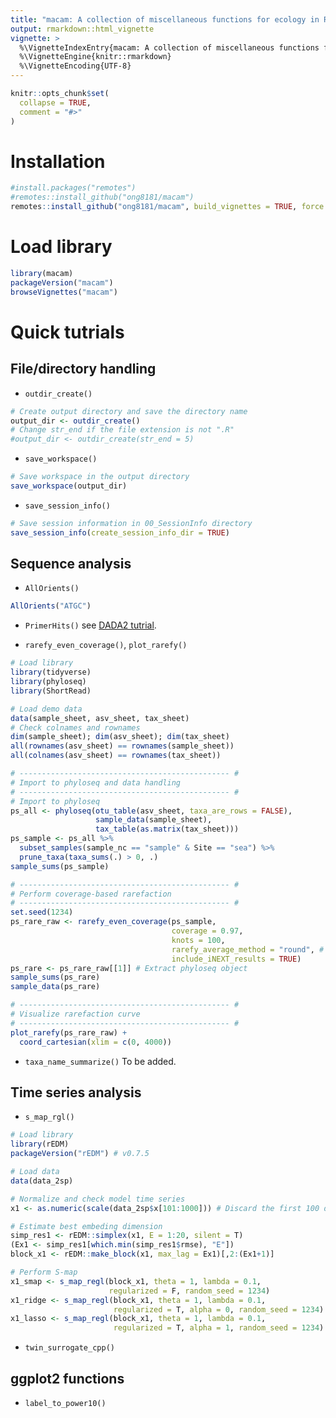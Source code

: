 ```yaml
---
title: "macam: A collection of miscellaneous functions for ecology in R"
output: rmarkdown::html_vignette
vignette: >
  %\VignetteIndexEntry{macam: A collection of miscellaneous functions for ecology in R}
  %\VignetteEngine{knitr::rmarkdown}
  %\VignetteEncoding{UTF-8}
---
```


```r
knitr::opts_chunk$set(
  collapse = TRUE,
  comment = "#>"
)
```

# Installation
```r
#install.packages("remotes")
#remotes::install_github("ong8181/macam")
remotes::install_github("ong8181/macam", build_vignettes = TRUE, force = TRUE)
```

# Load library
```r
library(macam)
packageVersion("macam")
browseVignettes("macam")
```

# Quick tutrials
## File/directory handling
- `outdir_create()`
```r
# Create output directory and save the directory name
output_dir <- outdir_create()
# Change str_end if the file extension is not ".R"
#output_dir <- outdir_create(str_end = 5)
```

- `save_workspace()`
```r
# Save workspace in the output directory
save_workspace(output_dir)
```

- `save_session_info()`
```r
# Save session information in 00_SessionInfo directory
save_session_info(create_session_info_dir = TRUE)
```

## Sequence analysis
- `AllOrients()`
```r
AllOrients("ATGC")
```

- `PrimerHits()`
see [DADA2 tutrial](https://benjjneb.github.io/dada2/ITS_workflow.html).

- `rarefy_even_coverage()`, `plot_rarefy()`
```r
# Load library
library(tidyverse)
library(phyloseq)
library(ShortRead)

# Load demo data
data(sample_sheet, asv_sheet, tax_sheet)
# Check colnames and rownames
dim(sample_sheet); dim(asv_sheet); dim(tax_sheet)
all(rownames(asv_sheet) == rownames(sample_sheet))
all(colnames(asv_sheet) == rownames(tax_sheet))

# ----------------------------------------------- #
# Import to phyloseq and data handling
# ----------------------------------------------- #
# Import to phyloseq
ps_all <- phyloseq(otu_table(asv_sheet, taxa_are_rows = FALSE),
                   sample_data(sample_sheet),
                   tax_table(as.matrix(tax_sheet)))
ps_sample <- ps_all %>%
  subset_samples(sample_nc == "sample" & Site == "sea") %>%
  prune_taxa(taxa_sums(.) > 0, .)
sample_sums(ps_sample)

# ----------------------------------------------- #
# Perform coverage-based rarefaction
# ----------------------------------------------- #
set.seed(1234)
ps_rare_raw <- rarefy_even_coverage(ps_sample,
                                    coverage = 0.97,
                                    knots = 100,
                                    rarefy_average_method = "round", # Specify how iterated rarefaction results are averaged. You may change.
                                    include_iNEXT_results = TRUE)
ps_rare <- ps_rare_raw[[1]] # Extract phyloseq object
sample_sums(ps_rare)
sample_data(ps_rare)

# ----------------------------------------------- #
# Visualize rarefaction curve
# ----------------------------------------------- #
plot_rarefy(ps_rare_raw) +
  coord_cartesian(xlim = c(0, 4000))
```

- `taxa_name_summarize()`
To be added.

## Time series analysis
- `s_map_rgl()`
```r
# Load library
library(rEDM)
packageVersion("rEDM") # v0.7.5

# Load data
data(data_2sp)

# Normalize and check model time series
x1 <- as.numeric(scale(data_2sp$x[101:1000])) # Discard the first 100 data

# Estimate best embeding dimension
simp_res1 <- rEDM::simplex(x1, E = 1:20, silent = T)
(Ex1 <- simp_res1[which.min(simp_res1$rmse), "E"])
block_x1 <- rEDM::make_block(x1, max_lag = Ex1)[,2:(Ex1+1)]

# Perform S-map
x1_smap <- s_map_regl(block_x1, theta = 1, lambda = 0.1,
                      regularized = F, random_seed = 1234)
x1_ridge <- s_map_regl(block_x1, theta = 1, lambda = 0.1,
                       regularized = T, alpha = 0, random_seed = 1234)
x1_lasso <- s_map_regl(block_x1, theta = 1, lambda = 0.1,
                       regularized = T, alpha = 1, random_seed = 1234)

```

- `twin_surrogate_cpp()`

## ggplot2 functions
- `label_to_power10()`

